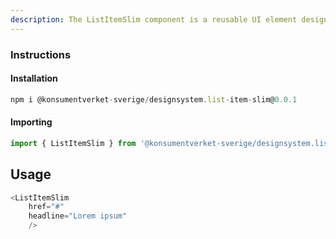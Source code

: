 ```yaml
---
description: The ListItemSlim component is a reusable UI element designed for React applications, providing users with interactive clickable elements. The ListItemSlim is intended to be used as a link within a list on AllKvlBusPage.
---
```



### Instructions
#### Installation

```js
npm i @konsumentverket-sverige/designsystem.list-item-slim@0.0.1
```

#### Importing

```js
import { ListItemSlim } from '@konsumentverket-sverige/designsystem.list-item-slim@0.0.1';
```

## Usage
```js live
<ListItemSlim
    href="#"
    headline="Lorem ipsum"
    />
```
